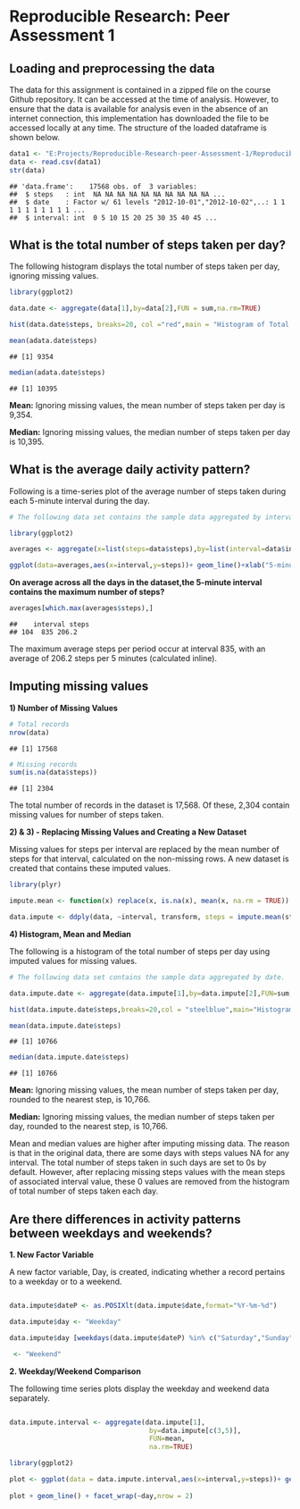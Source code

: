 # Reproducible Research: Peer Assessment 1

## Loading and preprocessing the data

The data for this assignment is contained in a zipped file on the course Github repository.  It can be accessed  at the time of analysis.  However, to ensure that the data is available for analysis even in the absence of an internet connection, this implementation has downloaded the file to be accessed locally at any time.  The structure of the loaded dataframe is shown below.

```r
data1 <- "E:Projects/Reproducible-Research-peer-Assessment-1/Reproducible-Research-Peer-Assessment-1/activity.csv"
data <- read.csv(data1)
str(data)

```

```
## 'data.frame':	17568 obs. of  3 variables:
##  $ steps   : int  NA NA NA NA NA NA NA NA NA NA ...
##  $ date    : Factor w/ 61 levels "2012-10-01","2012-10-02",..: 1 1 1 1 1 1 1 1 1 1 ...
##  $ interval: int  0 5 10 15 20 25 30 35 40 45 ...
```

## What is the total number of steps taken per day?

The following histogram displays the total number of steps taken per day, ignoring missing values.

```r
library(ggplot2)

data.date <- aggregate(data[1],by=data[2],FUN = sum,na.rm=TRUE)

hist(data.date$steps, breaks=20, col ="red",main = "Histogram of Total Number of Steps Taken Per Day",xlab="Steps Per Day")

```


```r
mean(adata.date$steps)   
```

```
## [1] 9354
```

```r
median(adata.date$steps) 
```

```
## [1] 10395
```

**Mean:** Ignoring missing values, the mean number of steps taken per day is 9,354.

**Median:** Ignoring missing values, the median number of steps taken per day is 10,395.

## What is the average daily activity pattern?
Following is a time-series plot of the average number of steps taken during each 5-minute interval during the day.

```r
# The following data set contains the sample data aggregated by interval.

library(ggplot2)

averages <- aggregate(x=list(steps=data$steps),by=list(interval=data$interval),FUN=mean,na.rm=TRUE)

ggplot(data=averages,aes(x=interval,y=steps))+ geom_line()+xlab("5-minute interval")+ylab("Average number of steps taken")


```


**On average across all the days in the dataset,the 5-minute interval contains the maximum number of steps?**


```r
averages[which.max(averages$steps),]
```

```
##    interval steps
## 104  835 206.2
```

The maximum average steps per period occur at interval 835, with an average of 206.2 steps per 5 minutes (calculated inline).

## Imputing missing values

**1) Number of Missing Values**

```r
# Total records
nrow(data)
```

```
## [1] 17568
```

```r
# Missing records
sum(is.na(data$steps))
```

```
## [1] 2304
```
The total number of records in the dataset is 17,568.  Of these, 2,304 contain missing values for number of steps taken.

**2) & 3) - Replacing Missing Values and Creating a New Dataset**

Missing values for steps per interval are replaced by the mean number of steps for that interval, calculated on the non-missing rows.  A new dataset is created that contains these imputed values.

```r
library(plyr)

impute.mean <- function(x) replace(x, is.na(x), mean(x, na.rm = TRUE))

data.impute <- ddply(data, ~interval, transform, steps = impute.mean(steps))
```

**4) Histogram, Mean and Median**

The following is a histogram of the total number of steps per day using imputed values for missing values.

```r
# The following data set contains the sample data aggregated by date.

data.impute.date <- aggregate(data.impute[1],by=data.impute[2],FUN=sum,na.rm=TRUE)

hist(data.impute.date$steps,breaks=20,col = "steelblue",main="Histogram of Total Number of Steps Taken Per Day(Imputed Data)",xlab="Steps Per Day")
```



```r
mean(data.impute.date$steps)  
```

```
## [1] 10766
```

```r
median(data.impute.date$steps) 
```

```
## [1] 10766
```

**Mean:** Ignoring missing values, the mean number of steps taken per day, rounded to the nearest step, is 10,766.

**Median:** Ignoring missing values, the median number of steps taken per day, rounded to the nearest step, is 10,766.

Mean and median values are higher after imputing missing data. The reason is that in the original data, there are some days with steps values NA for any interval. The total number of steps taken in such days are set to 0s by default. However, after replacing missing steps values with the mean steps of associated interval value, these 0 values are removed from the histogram of total number of steps taken each day.



## Are there differences in activity patterns between weekdays and weekends?

**1. New Factor Variable**

A new factor variable, Day, is created, indicating whether a record pertains to a weekday or to a weekend.

```r

data.impute$dateP <- as.POSIXlt(data.impute$date,format="%Y-%m-%d")

data.impute$day <- "Weekday"

data.impute$day [weekdays(data.impute$dateP) %in% c("Saturday","Sunday")]

 <- "Weekend"

```

**2. Weekday/Weekend Comparison**

The following time series plots display the weekday and weekend data separately.  


```r

data.impute.interval <- aggregate(data.impute[1],
                                   by=data.impute[c(3,5)],
                                   FUN=mean,
                                   na.rm=TRUE)

library(ggplot2)

plot <- ggplot(data = data.impute.interval,aes(x=interval,y=steps))+ geom_line()+xlab("5-minute interval")+ylab("Number Of Steps") 
  
plot + geom_line() + facet_wrap(~day,nrow = 2)



```



